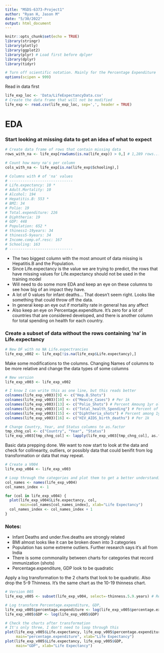 ```yaml
---
title: "MSDS-6373-Project1"
author: "Ryan H, Jason M"
date: "5/30/2022"
output: html_document
---
```


```r
knitr::opts_chunk$set(echo = TRUE)
library(stringr)
library(plotly)
library(ggplot2)
library(plyr) # Load first before dplyer 
library(dplyr)
library(tidyr)

# Turn off scientific notation. Mainly for the Percentage Expenditure
options(scipen = 999)
```

Read in data first 
```r
life_exp_loc <- 'Data/LifeExpectancyData.csv'
# Create the data frame that will not be modified 
life_exp <- read.csv(life_exp_loc, sep=',', header = TRUE) 
```

# EDA
### Start looking at missing data to get an idea of what to expect 
```r
# Create data frame of rows that contain missing data 
rows_with_na <- life_exp[rowSums(is.na(life_exp)) > 0,] # 1,289 rows...

# Count how many na's per column
cols_with_na <- life_exp[is.na(life_exp$Schooling),]

# Columns with # of 'na' values
# -----------------------------
# Life.expectancy: 10 *
# Adult.Mortality: 10
# Alcohol: 194
# Hepatitis.B: 553 *
# BMI: 34
# Polio: 19
# Total.expenditure: 226
# Diphtheria: 19
# GDP: 448
# Population: 652 *
# thiness1-19years: 34
# thiness5-9years: 34
# Income.comp.of.resc: 167
# Schooling: 163
# ----------------------------- 
```
- The two biggest column with the most amount of data missing is Hepatitis.B and the 
Population. 
- Since Life.expectancy is the value we are trying to predict, the rows that have 
missing values for Life.expectancy should not be used in the training model
- Will need to do some more EDA and keep an eye on these columns to see how 
big of an impact they have.  
- A lot of 0 values for infant deaths... That doesn't seem right. Looks like something
that could throw off the data. 
- In general keep an eye out if mortality rate in general has any affect
- Also keep an eye on Percentage.expenditure. It's zero for a lot of countries that
are considered developed, and there is another column for total spending on health
for each country. 

### Create a subset of data without the rows containing 'na' in Life.expectancy 
```r
# New DF with no NA Life.expectrancies 
life_exp_v002 <- life_exp[!is.na(life_exp$Life.expectancy),]
```

Make some modifications to the columns. Changing Names of columns to be more relative
and change the data types of some columns 
```r
# New version
life_exp_v003 <- life_exp_v002

# I know I can write this as one line, but this reads better
colnames(life_exp_v003)[9] <- c("Hep.B.Shots")
colnames(life_exp_v003)[10] <- c("Measle_Cases") # Per 1k
colnames(life_exp_v003)[13] <- c("Polio_Shots") # Percent Amoung 1yr olds
colnames(life_exp_v003)[14] <- c("Total_health_Spending") # Percent of total gov expenditure
colnames(life_exp_v003)[15] <- c("Diphtheria_shots") # Percent among 1yr olds
colnames(life_exp_v003)[16] <- c("HIV_AIDS_birth_deaths") # Per 1k

# Change Country, Year, and Status columns to as.factor
tmp_chng_col <- c("Country", "Year", "Status")
life_exp_v003[tmp_chng_col] <- lapply(life_exp_v003[tmp_chng_col], as.factor)
```

Basic data prepping done. We want to now start to look at the data and check for collinearity,
outliers, or possibly data that could benifit from log transformation or data that may repeat.
```r
# Create a V004 
life_exp_v004 <- life_exp_v003

# Loop through the categories and plot them to get a better understanding of the distribution
col_names <- names(life_exp_v004)
col_names_index <- 1

for (col in life_exp_v004) {
  plot(life_exp_v004$Life.expectancy, col, 
       main=col_names[col_names_index], xlab="Life Expectancy")
  col_names_index <- col_names_index + 1
}
```

### Notes:

- Infant Deaths and under.five.deaths are strongly related
- BMI almost looks like it can be broken down into 3 categories 
- Population has some extreme outliers. Further research says it's all from India
- There is some commonality between charts for categories that record immunization (shots)
- Percentage.expenditure, GDP look to be quadratic 

Apply a log transformation to the 2 charts that look to be quadratic. 
Also drop the 5-9 Thinness. It's the same chart as the 10-19 thinness chart. 
```r
# Version 005
life_exp_v005 <- subset(life_exp_v004, select=-thinness.5.9.years) # Removes Thiness 5-9 col

# Log transform Percentage.expenditure, GDP,
life_exp_v005$percentage.expenditure <- log(life_exp_v005$percentage.expenditure)
life_exp_v005$GDP <- log(life_exp_v005$GDP)

# Check the charts after transformation
# It's only three, I don't need to loop through this 
plot(life_exp_v005$Life.expectancy, life_exp_v005$percentage.expenditure,
     main="percentage.expenditure", xlab="Life Expectancy")
plot(life_exp_v005$Life.expectancy, life_exp_v005$GDP,
     main="GDP", xlab="Life Expectancy")
```













